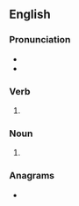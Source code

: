{{also|Dows}}
==English==

===Pronunciation===
* {{IPA|en|/daʊz/}}
* {{rhymes|en|aʊz|s=1}}

===Verb===
{{head|en|verb form}}

# {{en-third-person singular of|dow}}

===Noun===
{{head|en|noun form}}

# {{plural of|en|dow}}

===Anagrams===
* {{anagrams|en|a=dosw|swod}}